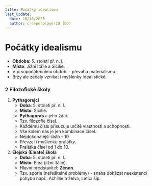 ---
title: Počátky idealismu
last_update:
  date: 10/16/2023
  author: creeperplayer20 (DJ)
---

# Počátky idealismu

- **Obdoba**: 5. století př. n. l.
- **Místo**: Jižní Itálie a Sicílie.
- V prvopočátečnímu období - převaha materialismu.
- Brzy ale začaly vznikat i myšlenky idealistické.

### 2 Filozofické školy

1. **Pythagorejci**
   - **Doba**: 5. století př. n. l.
   - **Místo**: Sicílie.
   - **Pythagoras** a jeho žáci.
   - Tzv. filozofie čísel.
   - Každému číslu přisuzuje určité vlastnosti a schopnosti.
   - Vše kolem nás je jen kombinace čísel.
   - Nejdokonalejší číslo - 10
   - Převzal i myšlenku pralátky.
   - Pralátka čísel od 1 do 10.
1. **Elejská (Eleaté) škola**
   - **Doba**: 5. století př. n. l.
   - **Místo**: Elea (jižní Itálie).
   - Hlavní představitel: **Zénon**.
   - Tzv. aporie (neřešitelné problémy) - snaha dokázat neexistenci pohybu např.: Achillie a želva, Letící šíp.

